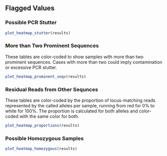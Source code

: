 ## Flagged Values

### Possible PCR Stutter

```r
plot_heatmap_stutter(results)
```

### More than Two Prominent Sequences

These tables are color-coded to show samples with more than two prominent 
sequences. Cases with more than two could imply contamination or excessive
PCR stutter.

```r
plot_heatmap_prominent_seqs(results)
```

### Residual Reads from Other Sequnces

These tables are color-coded by the proportion of locus-matching reads 
represented by the called alleles per sample, running from red for 0% to white 
for 100%.  The proportion is calculated for both alleles and color-coded with
the same color for both.

```r
plot_heatmap_proportions(results)
```

### Possible Homozygous Samples

```r
plot_heatmap_homozygous(results)
```
